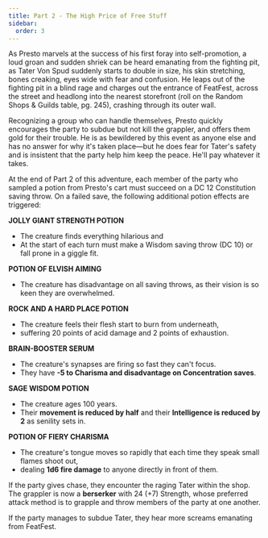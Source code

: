 ```yaml
---
title: Part 2 - The High Price of Free Stuff
sidebar:
  order: 3
---
```


As Presto marvels at the success of his first foray into self-promotion, a loud groan and sudden shriek can be heard emanating from the fighting pit, as Tater Von Spud suddenly starts to double in size, his skin stretching, bones creaking, eyes wide with fear and confusion. He leaps out of the fighting pit in a blind rage and charges out the entrance of FeatFest, across the street and headlong into the nearest storefront (roll on the Random Shops & Guilds table, pg. 245), crashing through its outer wall.

Recognizing a group who can handle themselves, Presto quickly encourages the party to subdue but not kill the grappler, and offers them gold for their trouble. He is as bewildered by this event as anyone else and has no answer for why it's taken place—but he does fear for Tater's safety and is insistent that the party help him keep the peace. He'll pay whatever it takes.

<Aside title="Encounter Variant (optional): Potions Have Consequences">
At the end of Part 2 of this adventure, each member of the party who sampled a potion from Presto's cart must succeed on a DC 12 Constitution saving throw. On a failed save, the following additional potion effects are triggered:

**JOLLY GIANT STRENGTH POTION**
- The creature finds everything hilarious and 
- At the start of each turn must make a Wisdom saving throw (DC 10) or fall prone in a giggle fit.

**POTION OF ELVISH AIMING**
- The creature has disadvantage on all saving throws, as their vision is so keen they are overwhelmed.

**ROCK AND A HARD PLACE POTION**
- The creature feels their flesh start to burn from underneath, 
- suffering 20 points of acid damage and 2 points of exhaustion.

**BRAIN-BOOSTER SERUM**
- The creature's synapses are firing so fast they can't focus. 
- They have **-5 to Charisma and disadvantage on Concentration saves**.

**SAGE WISDOM POTION**
- The creature ages 100 years. 
- Their **movement is reduced by half** and their **Intelligence is reduced by 2** as senility sets in.

**POTION OF FIERY CHARISMA**
- The creature's tongue moves so rapidly that each time they speak small flames shoot out, 
- dealing **1d6 fire damage** to anyone directly in front of them.
</Aside>

If the party gives chase, they encounter the raging Tater within the shop. The grappler is now a **berserker** with 24 (+7) Strength, whose preferred attack method is to grapple and throw members of the party at one another.

If the party manages to subdue Tater, they hear more screams emanating from FeatFest.

